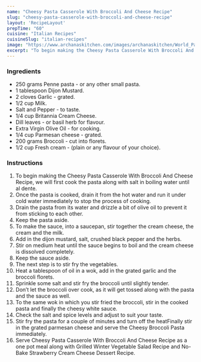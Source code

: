 ---
name: "Cheesy Pasta Casserole With Broccoli And Cheese Recipe"
slug: "cheesy-pasta-casserole-with-broccoli-and-cheese-recipe"
layout: 'RecipeLayout'
prepTime: "60"
cuisine: "Italian Recipes"
cuisineSlug: "italian-recipes"
image: "https://www.archanaskitchen.com/images/archanaskitchen/World_Pastas_Pizzas/Cheesy_Pasta_Casserole_with_Broccoli_and_Cheese_Recipe-1_1600.jpg"
excerpt: "To begin making the Cheesy Pasta Casserole With Broccoli And Cheese Recipe, we will first cook the pasta along with salt in boiling water until al dente"
---

### Ingredients

- 250 grams Penne pasta - or any other small pasta.
- 1 tablespoon Dijon Mustard.
- 2 cloves Garlic - grated.
- 1/2 cup Milk.
- Salt and Pepper - to taste.
- 1/4 cup Britannia Cream Cheese.
- Dill leaves - or basil herb for flavour.
- Extra Virgin Olive Oil - for cooking.
- 1/4 cup Parmesan cheese - grated.
- 200 grams Broccoli - cut into florets.
- 1/2 cup Fresh cream - (plain or any flavour of your choice).

### Instructions

1. To begin making the Cheesy Pasta Casserole With Broccoli And Cheese Recipe, we will first cook the pasta along with salt in boiling water until al dente.
1. Once the pasta is cooked, drain it from the hot water and run it under cold water immediately to stop the process of cooking.
1. Drain the pasta from its water and drizzle a bit of olive oil to prevent it from sticking to each other.
1. Keep the pasta aside.
1. To make the sauce, into a saucepan, stir together the cream cheese, the cream and the milk.
1. Add in the dijon mustard, salt, crushed black pepper and the herbs.
1. Stir on medium heat until the sauce begins to boil and the cream cheese is dissolved completely.
1. Keep the sauce aside.
1. The next step is to stir fry the vegetables.
1. Heat a tablespoon of oil in a wok, add in the grated garlic and the broccoli florets.
1. Sprinkle some salt and stir fry the broccoli until slightly tender.
1. Don’t let the broccoli over cook, as it will get tossed along with the pasta and the sauce as well.
1. To the same wok in which you stir fried the broccoli, stir in the cooked pasta and finally the cheesy white sauce.
1. Check the salt and spice levels and adjust to suit your taste.
1. Stir fry the pasta for a couple of minutes and turn off the heatFinally stir in the grated parmesan cheese and serve the Cheesy Broccoli Pasta immediately.
1. Serve Cheesy Pasta Casserole With Broccoli And Cheese Recipe as a one pot meal along with Grilled Winter Vegetable Salad Recipe and No-Bake Strawberry Cream Cheese Dessert Recipe.
